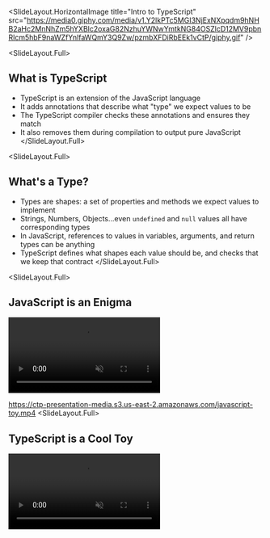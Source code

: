 
<SlideLayout.HorizontalImage title="Intro to TypeScript" src="https://media0.giphy.com/media/v1.Y2lkPTc5MGI3NjExNXpqdm9hNHB2aHc2MnNhZm5hYXBlc2oxaG82NzhuYWNwYmtkNG84OSZlcD12MV9pbnRlcm5hbF9naWZfYnlfaWQmY3Q9Zw/pzmbXFDiRbEEk1vCtP/giphy.gif" />

<SlideLayout.Full>
  ## What is TypeScript
  - TypeScript is an extension of the JavaScript language
  - It adds annotations that describe what "type" we expect values to be
  - The TypeScript compiler checks these annotations and ensures they match
  - It also removes them during compilation to output pure JavaScript
</SlideLayout.Full>

<SlideLayout.Full>
## What's a Type?

- Types are shapes: a set of properties and methods we expect values to implement
- Strings, Numbers, Objects...even `undefined` and `null` values all have corresponding types
- In JavaScript, references to values in variables, arguments, and return types can be anything
- TypeScript defines what shapes each value should be, and checks that we keep that contract
</SlideLayout.Full>

<SlideLayout.Full>
## JavaScript is an Enigma
<FlexBox alignItems="center" justifyContent="center" flexDirection="column">
  <video autoPlay style={{
    height: 'calc(80vh / (1920 / 1080))',
  }} muted data-autoplay src="https://ctp-presentation-media.s3.us-east-2.amazonaws.com/javascript-toy.mp4
">
  </video>
</FlexBox>
</SlideLayout.Full>

https://ctp-presentation-media.s3.us-east-2.amazonaws.com/javascript-toy.mp4
<SlideLayout.Full>
## TypeScript is a Cool Toy
<FlexBox alignItems="center" justifyContent="center" flexDirection="column">
  <video autoPlay style={{
    height: 'calc(80vh / (1920 / 1080))',
  }} muted data-autoplay src="https://ctp-presentation-media.s3.us-east-2.amazonaws.com/playskool-shape-toy.mp4">
  </video>
</FlexBox>
</SlideLayout.Full>